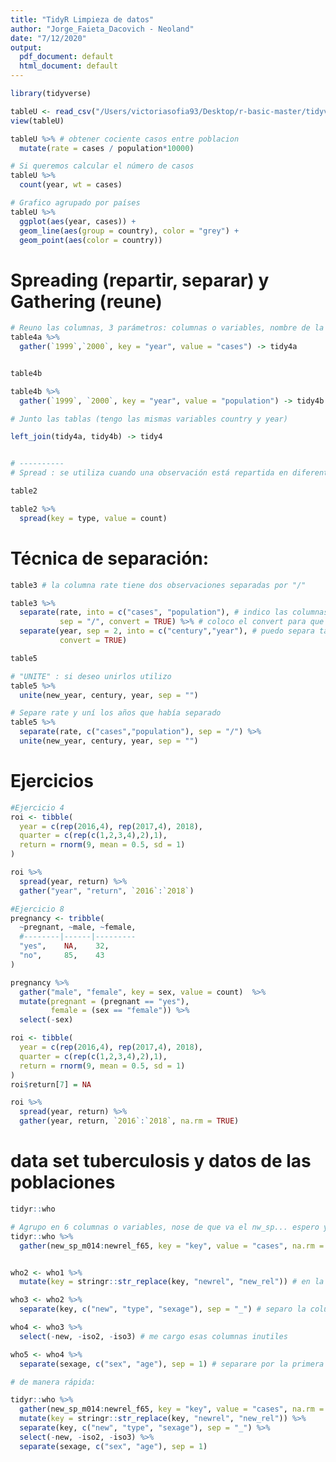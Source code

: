 ```yaml
---
title: "TidyR Limpieza de datos"
author: "Jorge_Faieta_Dacovich - Neoland"
date: "7/12/2020"
output:
  pdf_document: default
  html_document: default
---
```


```r
library(tidyverse)
```

```r
tableU <- read_csv("/Users/victoriasofia93/Desktop/r-basic-master/tidyverse-data-science-master/scripts/data/population.csv")
view(tableU)
```

```r
tableU %>% # obtener cociente casos entre poblacion
  mutate(rate = cases / population*10000)

# Si queremos calcular el número de casos
tableU %>%
  count(year, wt = cases)

# Grafico agrupado por países
tableU %>%
  ggplot(aes(year, cases)) + 
  geom_line(aes(group = country), color = "grey") + 
  geom_point(aes(color = country))
```


# Spreading (repartir, separar) y Gathering (reune)

```r
# Reuno las columnas, 3 parámetros: columnas o variables, nombre de la variable cuyos valores forman parte de los valores de la columna y el nombre de la variable cuyo valores están repartidos en las celdas.
table4a %>%
  gather(`1999`,`2000`, key = "year", value = "cases") -> tidy4a


table4b

table4b %>%
  gather(`1999`, `2000`, key = "year", value = "population") -> tidy4b

# Junto las tablas (tengo las mismas variables country y year)

left_join(tidy4a, tidy4b) -> tidy4


# ----------
# Spread : se utiliza cuando una observación está repartida en diferentes filas

table2

table2 %>%
  spread(key = type, value = count) 
```

# Técnica de separación:

```r
table3 # la columna rate tiene dos observaciones separadas por "/"

table3 %>%
  separate(rate, into = c("cases", "population"), # indico las columnas en las que quedará dividida SI ejecuto hasta aquí también me separa los valores.
           sep = "/", convert = TRUE) %>% # coloco el convert para que me convierta los datos (el que mejor infiera)
  separate(year, sep = 2, into = c("century","year"), # puedo separa también por posición
           convert = TRUE)

table5

# "UNITE" : si deseo unirlos utilizo 
table5 %>%
  unite(new_year, century, year, sep = "")

# Separe rate y uní los años que había separado
table5 %>%
  separate(rate, c("cases","population"), sep = "/") %>%
  unite(new_year, century, year, sep = "")
```
# Ejercicios

```r
#Ejercicio 4
roi <- tibble(
  year = c(rep(2016,4), rep(2017,4), 2018),
  quarter = c(rep(c(1,2,3,4),2),1),
  return = rnorm(9, mean = 0.5, sd = 1)
)

roi %>%
  spread(year, return) %>%
  gather("year", "return", `2016`:`2018`)

#Ejercicio 8
pregnancy <- tribble(
  ~pregnant, ~male, ~female,
  #--------|------|---------
  "yes",    NA,    32,
  "no",     85,    43
)

pregnancy %>%
  gather("male", "female", key = sex, value = count)  %>%
  mutate(pregnant = (pregnant == "yes"),
         female = (sex == "female")) %>%
  select(-sex)

roi <- tibble(
  year = c(rep(2016,4), rep(2017,4), 2018),
  quarter = c(rep(c(1,2,3,4),2),1),
  return = rnorm(9, mean = 0.5, sd = 1)
)
roi$return[7] = NA

roi %>%
  spread(year, return) %>%
  gather(year, return, `2016`:`2018`, na.rm = TRUE)
```

# data set tuberculosis y datos de las poblaciones

```r
tidyr::who

# Agrupo en 6 columnas o variables, nose de que va el nw_sp... espero y lo agrupo en key y se que su valor corresponde a los casos
tidyr::who %>%
  gather(new_sp_m014:newrel_f65, key = "key", value = "cases", na.rm = T) -> who1


who2 <- who1 %>%
  mutate(key = stringr::str_replace(key, "newrel", "new_rel")) # en la variable Key donde encuentres newrel sustituyela por new_rel

who3 <- who2 %>%
  separate(key, c("new", "type", "sexage"), sep = "_") # separo la columna key por los diferentes valores

who4 <- who3 %>%
  select(-new, -iso2, -iso3) # me cargo esas columnas inutiles

who5 <- who4 %>%
  separate(sexage, c("sex", "age"), sep = 1) # separare por la primera posición por la que tengo que corta

# de manera rápida:

tidyr::who %>%
  gather(new_sp_m014:newrel_f65, key = "key", value = "cases", na.rm = TRUE) %>%
  mutate(key = stringr::str_replace(key, "newrel", "new_rel")) %>%
  separate(key, c("new", "type", "sexage"), sep = "_") %>%
  select(-new, -iso2, -iso3) %>%
  separate(sexage, c("sex", "age"), sep = 1)
```


